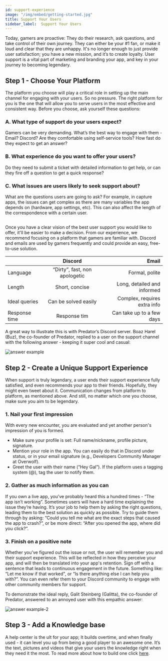 ```yaml
---
id: support-experience
image: "/img/embed/getting-started.jpg"
title: Support Your Users
sidebar_label:  Support Your Users
---
```


Today, gamers are proactive: They do their research, ask questions, and take control of their own journey.
They can either be your #1 fan, or make it loud and clear that they are unhappy. It's no longer enough to just provide user satisfaction; you have a new mission, and it’s to create loyalty.
User support is a vital part of marketing and branding your app, and key in your journey to becoming legendary.


## Step 1 - Choose Your Platform

The platform you choose will play a critical role in setting up the main channel for engaging with your users. So no pressure.
The right platform for you is the one that will allow you to serve users in the most effective and consistent way. Before you choose, ask yourself these questions:

### A. What type of support do your users expect?

Gamers can be very demanding. What’s the best way to engage with them - Email? Discord? Are they comfortable using self-service tools? How fast do they expect to get an answer?

### B. What experience do you want to offer your users?

Do they need to submit a ticket with detailed information to get help, or can they fire off a question to get a quick response? 

### C. What issues are users likely to seek support about?

What are the questions users are going to ask? For example, in capture apps, the issues can get complex as there are many variables the app depends on (hardware, app settings, etc). This can also affect the length of the correspondence with a certain user.

## 

Once you have a clear vision of the best user support you would like to offer, it'll be easier to make a decision. From our experience, we recommend focusing on a platform that gamers are familiar with.
Discord and emails are used by gamers frequently and could provide an easy, free-to-use solution.

|               |      Discord                  |      Email                   |
|---------------|:-----------------------------:|-----------------------------:|
| Language      | “Dirty”, fast, non apologetic | Formal, polite               |
| Length        | Short, concise                | Long, detailed and informed  |
| Ideal queries | Can be solved easily          | Complex, requires extra info |
| Response time | Response tim                  | Can take up to a few days    |

A great way to illustrate this is with Predator’s Discord server.
Boaz Harel (Buz), the co-founder of Predator, replied to a user on the support channel with the following answer -  keeping it super cool and casual:

![answer example](/assets/start/answer-example.png)

## Step 2 - Create a Unique Support Experience


When support is truly legendary, a user ends their support experience fully satisfied, and even recommends your app to their friends.
Hopefully, they might even tweet about it.
Communication changes from platform to platform, as mentioned above. And still, no matter which one you choose, make sure you aim to be legendary. 

### 1. Nail your first impression

With every new encounter, you are evaluated and yet another person's impression of you is formed.
* Make sure your profile is set: Full name/nickname, profile picture, signature.
* Mention your role in the app. You can easily do that in Discord under status, or in your email signature (e.g., Developers Community Manager at Overwolf). 
* Greet the user with their name (“Hey Gal”). If the platform uses a tagging system (@), tag the user to notify them.

### 2. Gather as much information as you can

If you own a live app, you’ve probably heard this a hundred times - “The app isn’t working”.
Sometimes users will have a hard time explaining the issue they’re having. It’s your job to help them by asking the right questions, leading them to the best solution as quickly as possible. Try to guide them through by asking: “Could you tell me what are the exact steps that caused the app to crash?”, or be more direct: “After you opened the app, where did you click?”.

### 3. Finish on a positive note

Whether you’ve figured out the issue or not, the user will remember you and their support experience. This will be reflected in how they perceive your app, and will then be translated into your app's retention.
Sign off with a sentence that leads to continuous engagement in the future. Something like: “Let me know if that worked", or “Is there anything else I can help you with?”. You can even refer them to your Discord community to engage with other community members for support. 

To demonstrate the ideal reply, Galit Steinberg (Galitta), the co-founder of Predator, answered to an annoyed user with this empathic answer:

![answer example-2](/assets/start/answer-example-2.png)


## Step 3 - Add a Knowledge base

A help center is the ult for your app; It builds overtime, and when finally used - it can level you up from being a good player to an awesome one. It’s the text, pictures and videos that give your users the knowledge right when they need it the most.
To read more about how to build one click [here](add-a-knowledge-base-to-app).
